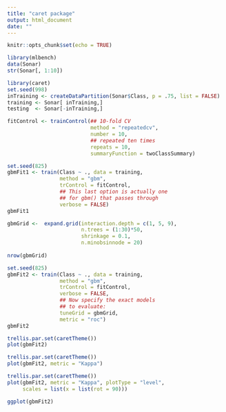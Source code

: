 ---
title: "caret package"
output: html_document
date: ""
---

```{r setup, include=FALSE}
knitr::opts_chunk$set(echo = TRUE)
```

```{r, message=FALSE}
library(mlbench)
data(Sonar)
str(Sonar[, 1:10])
```

```{r, message=FALSE}
library(caret)
set.seed(998)
inTraining <- createDataPartition(Sonar$Class, p = .75, list = FALSE)
training <- Sonar[ inTraining,]
testing  <- Sonar[-inTraining,]
```


```{r, message=FALSE}
fitControl <- trainControl(## 10-fold CV
                           method = "repeatedcv",
                           number = 10,
                           ## repeated ten times
                           repeats = 10,
                           summaryFunction = twoClassSummary)
```


```{r, message=FALSE}
set.seed(825)
gbmFit1 <- train(Class ~ ., data = training, 
                 method = "gbm", 
                 trControl = fitControl,
                 ## This last option is actually one
                 ## for gbm() that passes through
                 verbose = FALSE)
gbmFit1
```


```{r, message=FALSE}
gbmGrid <-  expand.grid(interaction.depth = c(1, 5, 9), 
                        n.trees = (1:30)*50, 
                        shrinkage = 0.1,
                        n.minobsinnode = 20)
                        
nrow(gbmGrid)

set.seed(825)
gbmFit2 <- train(Class ~ ., data = training, 
                 method = "gbm", 
                 trControl = fitControl, 
                 verbose = FALSE, 
                 ## Now specify the exact models 
                 ## to evaluate:
                 tuneGrid = gbmGrid,
                 metric = "roc")
gbmFit2
```

```{r, message=FALSE}
trellis.par.set(caretTheme())
plot(gbmFit2) 
```


```{r, message=FALSE}
trellis.par.set(caretTheme())
plot(gbmFit2, metric = "Kappa")
```


```{r, message=FALSE}
trellis.par.set(caretTheme())
plot(gbmFit2, metric = "Kappa", plotType = "level",
     scales = list(x = list(rot = 90)))
```


```{r, message=FALSE}
ggplot(gbmFit2)
```

```{r, message=FALSE}

```

```{r, message=FALSE}

```

```{r, message=FALSE}

```


```{r, message=FALSE}

```

```{r, message=FALSE}

```


```{r, message=FALSE}

```


```{r, message=FALSE}

```


```{r, message=FALSE}

```



```{r, message=FALSE}

```


```{r, message=FALSE}

```


```{r, message=FALSE}

```



```{r, message=FALSE}

```
